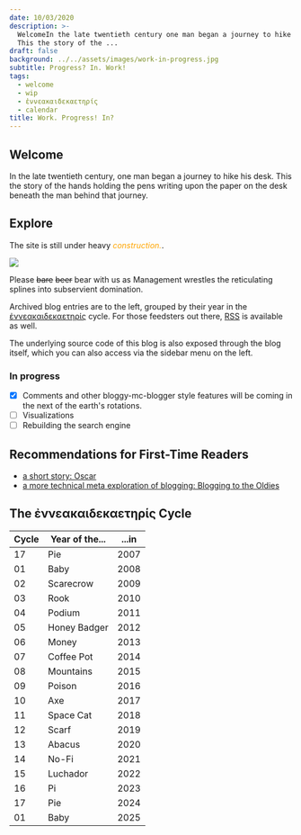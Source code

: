 ```yaml
---
date: 10/03/2020
description: >-
  WelcomeIn the late twentieth century one man began a journey to hike his desk
  This the story of the ...
draft: false
background: ../../assets/images/work-in-progress.jpg
subtitle: Progress? In. Work!
tags:
  - welcome
  - wip
  - ἐννεακαιδεκαετηρίς
  - calendar
title: Work. Progress! In?
---
```


## Welcome

In the late twentieth century, one man began a journey to hike his desk. This the story of the hands holding the pens writing upon the paper on the desk beneath the man behind that journey.

## Explore

The site is still under heavy <i style="color: orange;" class="fa fa-gear">construction.</i>.

![](../assets/images/work-in-progress.jpg)

Please ~~bare~~ ~~beer~~ bear with us as Management wrestles the reticulating splines into subservient domination.

Archived blog entries are to the left, grouped by their year in the [ἐννεακαιδεκαετηρίς](https://en.wikipedia.org/wiki/Metonic_cycle) cycle. For those feedsters out there, [RSS](/rss.xml) is available as well.

The underlying source code of this blog is also exposed through the blog itself, which you can also access via the sidebar menu on the left.

### In progress

- [x] Comments and other bloggy-mc-blogger style features will be coming in the next of the earth's rotations.
- [ ] Visualizations
- [ ] Rebuilding the search engine

## Recommendations for First-Time Readers

- [a short story: Oscar](/2020/oscar)
- [a more technical meta exploration of blogging: Blogging to the Oldies](/2020/blogging_to_the_oldies)

## The ἐννεακαιδεκαετηρίς Cycle

| Cycle| Year of the...|...in |
|------|---------------|------|
| 17   | Pie           | 2007 |
| 01   | Baby          | 2008 |
| 02   | Scarecrow     | 2009 |
| 03   | Rook          | 2010 |
| 04   | Podium        | 2011 |
| 05   | Honey Badger  | 2012 |
| 06   | Money         | 2013 |
| 07   | Coffee Pot    | 2014 |
| 08   | Mountains     | 2015 |
| 09   | Poison        | 2016 |
| 10   | Axe           | 2017 |
| 11   | Space Cat     | 2018 |
| 12   | Scarf         | 2019 |
| 13   | Abacus        | 2020 |
| 14   | No-Fi         | 2021 |
| 15   | Luchador      | 2022 |
| 16   | Pi            | 2023 |
| 17   | Pie           | 2024 |
| 01   | Baby          | 2025 |
